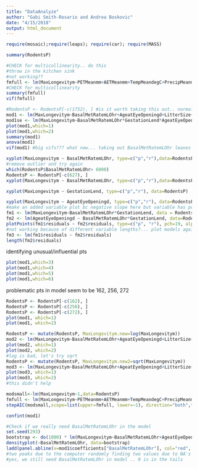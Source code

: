 ```yaml
---
title: "DataAnalyze"
author: "Gabi Smith-Rosario and Andrea Boskovic"
date: "4/15/2018"
output: html_document
---
```


```r
require(mosaic);require(leaps); require(car); require(MASS)
```

```r
summary(RodentsP)
```

```r
#CHECK for multicollinearity.. do this
#throw in the kitchen sink
#not working??
fmfull <- lm(MaxLongevitym~PETMeanmm+AETMeanmm+TempMeandegC+PrecipMeanmm+HuPopDenChange+HuPopDenpnkm+HuPopDenMeannkm+HuPopDenMinnkm+GRMidRangeLongdd+GRMinLongdd+GRMaxLongdd+GRAreakm+GRMaxLatdd+GRMinLatdd+GRMidRangeLatdd,data=RodentsP)
#CHECK for multicollinearity
summary(fmfull)
vif(fmfull)
```

```r
#RodentsP <- RodentsP[-c(1752), ] #is it worth taking this out.. normality condition gets really bad
mod1 <- lm(MaxLongevitym~BasalMetRatemLOhr+AgeatEyeOpeningd+LitterSize+GestationLend, data = RodentsP)
mod1se <- lm(MaxLongevitym~BasalMetRatemLOhr*GestationLend*AgeatEyeOpeningd, data = RodentsP)
plot(mod1,which=1)
plot(mod1,which=2)
summary(mod1)
anova(mod1)
vif(mod1) #big vifs??? what now... taking out BasalMetRatemLOhr leaves only 1 significant predictor at alpha=0.05 level
```

```r
xyplot(MaxLongevitym ~ BasalMetRatemLOhr, type=c("p","r"),data=RodentsP)
#remove outlier and try again
which(RodentsP$BasalMetRatemLOhr> 6000)
RodentsP <- RodentsP[-c(627), ]
xyplot(MaxLongevitym ~ BasalMetRatemLOhr, type=c("p","r"),data=RodentsP)
```

```r
xyplot(MaxLongevitym ~ GestationLend, type=c("p","r"), data=RodentsP)
```

```r
xyplot(MaxLongevitym ~ AgeatEyeOpeningd, type=c("p","r"), data=RodentsP)
#make an added variable plot bc negative slope here but variable has positive slope coef in model with other predictors
fm1 <- lm(MaxLongevitym~BasalMetRatemLOhr*GestationLend, data = RodentsP)
fm2 <- lm(AgeatEyeOpeningd ~ BasalMetRatemLOhr*GestationLend, data=RodentsP)
plotPoints(fm1$residuals ~ fm2$residuals, type=c("p", "r"), pch=19, alpha=0.3, cex=2, main="Added Variable Plot for AgeatEyeOpeningd")
#not working because of different variable lengths?... plot models against each other?
fm3 <- lm(fm1$residuals ~ fm2$residuals)
length(fm2$residuals)
```

identifying unusual/influential pts
```r
plot(mod1,which=3)
plot(mod1,which=4)
plot(mod1,which=5)
plot(mod1,which=6)
```
problematic pts in model seem to be 162, 256, 272

```r
RodentsP <- RodentsP[-c(162), ]
RodentsP <- RodentsP[-c(256), ]
RodentsP <- RodentsP[-c(272), ]
plot(mod1, which=1)
plot(mod1, which=2)
```

```r
RodentsP <- mutate(RodentsP, MaxLongevitym.new=log(MaxLongevitym))
mod2 <- lm(MaxLongevitym~BasalMetRatemLOhr+AgeatEyeOpeningd+LitterSize+GestationLend, data = RodentsP)
plot(mod2, which=1)
plot(mod2, which=2)
#log is bad, let's try sqrt
RodentsP <- mutate(RodentsP, MaxLongevitym.new2=sqrt(MaxLongevitym))
mod3 <- lm(MaxLongevitym~BasalMetRatemLOhr+AgeatEyeOpeningd+LitterSize+GestationLend, data = RodentsP)
plot(mod3, which=1)
plot(mod3, which=2)
#this didn't help
```

```r
modsmall<-lm(MaxLongevitym~1,data=RodentsP)
fmfull <- lm(MaxLongevitym~PETMeanmm+AETMeanmm+TempMeandegC+PrecipMeanmm+HuPopDenChange+HuPopDenpnkm+HuPopDenMeannkm+HuPopDenMinnkm+GRMidRangeLongdd+GRMinLongdd+GRMaxLongdd+GRAreakm+GRMaxLatdd+GRMinLatdd+GRMidRangeLatdd,data=RodentsP)
stepAIC(modsmall,scope=list(upper=fmfull, lower=~1), direction="both",trace=FALSE)$anova
```

```r
confint(mod1)
```

```r
#Check if we really need BasalMetRatemLOhr in the model
set.seed(293)
bootstrap <- do(1000) * lm(MaxLongevitym~BasalMetRatemLOhr+AgeatEyeOpeningd+LitterSize+GestationLend, data=RodentsP[mosaic::resample(1:nrow(RodentsP)),])$coefficients
densityplot(~BasalMetRatemLOhr, data=bootstrap)
ladd(panel.abline(v=mod1$coefficients["BasalMetRatemLOhr"], col="red", lwd=3))
#two peaks due to the computer randomly finding two values due to NA's
#yes, we still need BasalMetRatemLOhr in model .. 0 is in the tails
```
